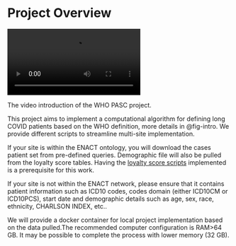 # Project Overview {.unnumbered}

::: {#fig-intro}
![](images/WHOLong.mp4){fig-align="center"}

The video introduction of the WHO PASC project.
::: 

This project aims to implement a computational algorithm for defining long COVID patients based on the WHO definition, more details in @fig-intro. We provide different scripts to streamline multi-site implementation.

If your site is within the ENACT ontology, you will download the cases patient set from pre-defined queries. Demographic file will also be pulled from the loyalty score tables. Having the [loyalty score scripts](https://github.com/i2b2plugins/loyalty_cohort) implemented is a prerequisite for this work.

If your site is not within the ENACT network, please ensure that it contains patient information such as ICD10 codes, codes domain (either ICD10CM or ICD10PCS), start date and demographic details such as age, sex, race, ethnicity, CHARLSON INDEX, etc..

We will provide a docker container for local project implementation based on the data pulled.The recommended computer configuration is RAM\>64 GB. It may be possible to complete the process with lower memory (32 GB).
